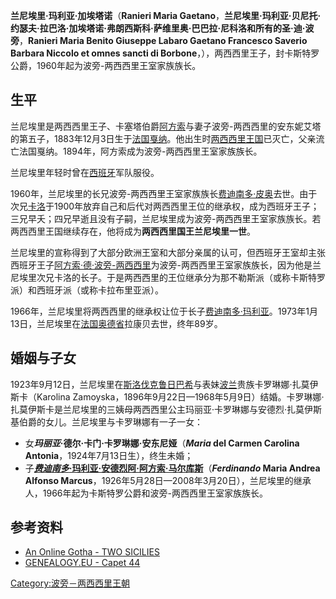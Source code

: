 {{Infobox royalty|prince
| name           = 兰尼埃里
| full name      = {{lang-it|兰尼埃里·玛利亚·贝尼托·约瑟夫·拉巴洛·加埃塔诺·弗朗西斯科·萨维里奥·巴巴拉·尼科洛和所有的圣·迪·波旁}}
| title          = 卡斯特罗公爵
| image          = RenierBS.jpg
| imgw           = 
| caption        =
| reign          = 1960年1月7日－1973年1月13日
| coronation     =
| predecessor    =[[费迪南多·皮奥_(两西西里)|费迪南多·皮奥]]
| successor      = [[费迪南多·玛利亚_(两西西里)|费迪南多·玛利亚]]
| succession     = [[Kingdom_of_the_Two_Sicilies|波旁-两西西里王朝]]
| spouse         = 卡罗琳娜·扎莫伊斯卡女伯爵
| issue = 玛丽亚·德尔·卡门公主<br>[[费迪南多·玛利亚_(两西西里)|费迪南多·玛利亚]]
| house    =[[波旁王朝|波旁-两西西里王朝]]
| father         =[[阿方索_(两西西里)|阿方索]]
| mother         =波旁-两西西里的安东妮艾塔
| birth_date  ={{Birth date|1883|12|3|df=y}}
| birth_place =[[戛纳|戛纳]], [[法国|法国]]
| death_date  ={{Death date and age|1973|1|13|1883|12|3|df=y}}
| death_place =  [[拉孔布|拉孔布]], [[法国|法国]]
| place of burial = [[雅大墓地|雅大墓地]], [[戛纳|戛纳]]
| religion = [[天主教|天主教]]
|}}

'''兰尼埃里·玛利亚·加埃塔诺'''（'''Ranieri Maria Gaetano'''，'''兰尼埃里·玛利亚·贝尼托·约瑟夫·拉巴洛·加埃塔诺·弗朗西斯科·萨维里奥·巴巴拉·尼科洛和所有的圣·迪·波旁'''，'''Ranieri Maria Benito Giuseppe Labaro Gaetano Francesco Saverio Barbara Niccolo et omnes sancti di Borbone'''，{{bd|1883年|12月3日|1973年|1月13日|catIdx=Ranieri}}），两西西里王子，封卡斯特罗公爵，1960年起为波旁-两西西里王室家族族长。

== 生平 ==
兰尼埃里是两西西里王子、卡塞塔伯爵[[阿方索_(两西西里)|阿方索]]与妻子波旁-两西西里的安东妮艾塔的第五子，1883年12月3日生于[[法国|法国]][[戛纳|戛纳]]。他出生时[[两西西里王国|两西西里王国]]已灭亡，父亲流亡法国戛纳。1894年，阿方索成为波旁-两西西里王室家族族长。

兰尼埃里年轻时曾在[[西班牙|西班牙]]军队服役。

1960年，兰尼埃里的长兄波旁-两西西里王室家族族长[[费迪南多·皮奥_(两西西里)|费迪南多·皮奥]]去世。由于次兄[[卡洛斯·坦克雷多·德·波旁-两西西里|卡洛]]于1900年放弃自己和后代对两西西里王位的继承权，成为西班牙王子；三兄早夭；四兄早逝且没有子嗣，兰尼埃里成为波旁-两西西里王室家族族长。若两西西里王国继续存在，他将成为'''两西西里国王兰尼埃里一世'''。

兰尼埃里的宣称得到了大部分欧洲王室和大部分亲属的认可，但西班牙王室却主张西班牙王子[[阿方索·德·波旁-两西西里_(两西西里)|阿方索·德·波旁-两西西里]]为波旁-两西西里王室家族族长，因为他是兰尼埃里次兄卡洛的长子。于是两西西里的王位继承分为那不勒斯派（或称卡斯特罗派）和西班牙派（或称卡拉布里亚派）。

1966年，兰尼埃里将两西西里的继承权让位于长子[[费迪南多·玛利亚_(两西西里)|费迪南多·玛利亚]]。1973年1月13日，兰尼埃里在[[法国|法国]][[奥德省|奥德省]]拉康贝去世，终年89岁。

== 婚姻与子女 ==
1923年9月12日，兰尼埃里在[[斯洛伐克|斯洛伐克]][[鲁日巴希|鲁日巴希]]与表妹[[波兰|波兰]]贵族卡罗琳娜·扎莫伊斯卡（Karolina Zamoyska，1896年9月22日—1968年5月9日）结婚。卡罗琳娜·扎莫伊斯卡是兰尼埃里的三姨母两西西里公主玛丽亚·卡罗琳娜与安德烈·扎莫伊斯基伯爵的女儿。兰尼埃里与卡罗琳娜有一子一女：
* 女'''''玛丽亚''·德尔·卡门·卡罗琳娜·安东尼娅'''（'''''Maria'' del Carmen Carolina Antonia'''，1924年7月13日生），终生未婚；
* 子[[费迪南多·玛利亚_(两西西里)|'''''费迪南多''·玛利亚·安德烈阿·阿方索·马尔库斯''']]（'''''Ferdinando'' Maria Andrea Alfonso Marcus'''，1926年5月28日—2008年3月20日），兰尼埃里的继承人，1966年起为卡斯特罗公爵和波旁-两西西里王室家族族长。

== 参考资料 ==
* [https://web.archive.org/web/20081206172858/http://pages.prodigy.net/ptheroff/gotha/2sicilies.html An Online Gotha - TWO SICILIES]
* [http://genealogy.euweb.cz/capet/capet44.html GENEALOGY.EU - Capet 44]{{Wayback|url=http://genealogy.euweb.cz/capet/capet44.html |date=20081226040234 }}

{{start box}}
{{s-hou |[[西班牙波旁王朝|波旁-两西西里王朝]]|1883年|12月3日|1973年|1月13日|[[卡佩王朝|卡佩王朝]]}}
{{s-bef | before=[[费迪南多·皮奥_(两西西里)|费迪南多·皮奥]]}}
{{s-ttl | title=[[西西里和那不勒斯君主列表#两西西里王位继承人|波旁-两西西里王室家族族长]]| years=1960年—1973年}}
{{s-aft | after=[[费迪南多·玛利亚_(两西西里)|费迪南多·玛利亚]]|rows=2}}
{{s-bef | before=新爵位}}
{{s-ttl | title=卡斯特罗公爵| years=1960年—1973年}}
{{end box}}


{{DEFAULTSORT: Ranieri}}

[[Category:波旁－两西西里王朝|Category:波旁－两西西里王朝]]